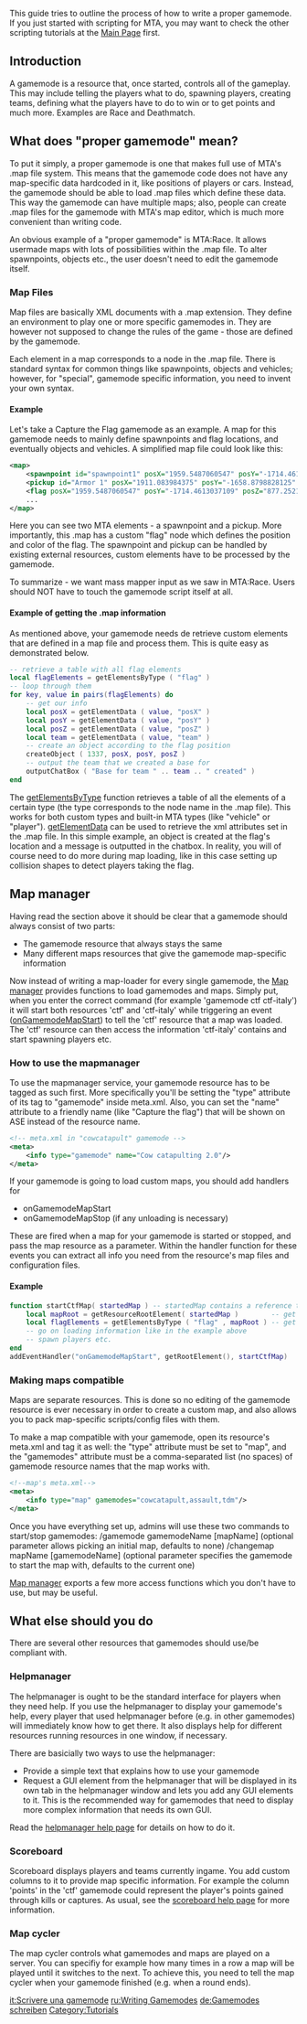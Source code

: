 This guide tries to outline the process of how to write a proper gamemode. If you just started with scripting for MTA, you may want to check the other scripting tutorials at the [[/Main Page.md|Main Page]] first.
==Introduction==
A gamemode is a resource that, once started, controls all of the gameplay. This may include telling the players what to do, spawning players, creating teams, defining what the players have to do to win or to get points and much more. Examples are Race and Deathmatch. 

==What does "proper gamemode" mean?==
To put it simply, a proper gamemode is one that makes full use of MTA's .map file system. This means that the gamemode code does not have any map-specific data hardcoded in it, like positions of players or cars. Instead, the gamemode should be able to load .map files which define these data. This way the gamemode can have multiple maps; also, people can create .map files for the gamemode with MTA's map editor, which is much more convenient than writing code.

An obvious example of a "proper gamemode" is MTA:Race. It allows usermade maps with lots of possibilities within the .map file. To alter spawnpoints, objects etc., the user doesn't need to edit the gamemode itself.

===Map Files===
Map files are basically XML documents with a .map extension. They define an environment to play one or more specific gamemodes in. They are however not supposed to change the rules of the game - those are defined by the gamemode.

Each element in a map corresponds to a node in the .map file. There is standard syntax for common things like spawnpoints, objects and vehicles; however, for "special", gamemode specific information, you need to invent your own syntax.

====Example====
Let's take a Capture the Flag gamemode as an example. A map for this gamemode needs to mainly define spawnpoints and flag locations, and eventually objects and vehicles. A simplified map file could look like this:
<syntaxhighlight lang="xml">
<map>
    <spawnpoint id="spawnpoint1" posX="1959.5487060547" posY="-1714.4613037109" posZ="877.25219726563" rot="63.350006103516" model="0"/>
    <pickup id="Armor 1" posX="1911.083984375" posY="-1658.8798828125" posZ="885.40216064453" type="armor" health="50" respawn="60000"/>
    <flag posX="1959.5487060547" posY="-1714.4613037109" posZ="877.25219726563" team="blue" />
    ...
</map>
</syntaxhighlight>

Here you can see two MTA elements - a spawnpoint and a pickup. More importantly, this .map has a custom "flag" node which defines the position and color of the flag. The spawnpoint and pickup can be handled by existing external resources, custom elements have to be processed by the gamemode.

To summarize - we want mass mapper input as we saw in MTA:Race. Users should NOT have to touch the gamemode script itself at all.

====Example of getting the .map information====
As mentioned above, your gamemode needs de retrieve custom elements that are defined in a map file and process them. This is quite easy as demonstrated below.
<syntaxhighlight lang="lua">
-- retrieve a table with all flag elements
local flagElements = getElementsByType ( "flag" )
-- loop through them
for key, value in pairs(flagElements) do
	-- get our info
	local posX = getElementData ( value, "posX" )
	local posY = getElementData ( value, "posY" )
	local posZ = getElementData ( value, "posZ" )
	local team = getElementData ( value, "team" )
	-- create an object according to the flag position
	createObject ( 1337, posX, posY, posZ )
	-- output the team that we created a base for
	outputChatBox ( "Base for team " .. team .. " created" )
end
</syntaxhighlight>
The [[/getElementsByType.md|getElementsByType]] function retrieves a table of all the elements of a certain type (the type corresponds to the node name in the .map file). This works for both custom types and built-in MTA types (like "vehicle" or "player").
[[/getElementData.md|getElementData]] can be used to retrieve the xml attributes set in the .map file.
In this simple example, an object is created at the flag's location and a message is outputted in the chatbox. In reality, you will of course need to do more during map loading, like in this case setting up collision shapes to detect players taking the flag.


==Map manager==
Having read the section above it should be clear that a gamemode should always consist of two parts:
* The gamemode resource that always stays the same
* Many different maps resources that give the gamemode map-specific information

Now instead of writing a map-loader for every single gamemode, the [[/Map manager.md|Map manager]] provides functions to load gamemodes and maps. Simply put, when you enter the correct command (for example 'gamemode ctf ctf-italy') it will start both resources 'ctf' and 'ctf-italy' while triggering an event ([[/onGamemodeMapStart.md|onGamemodeMapStart]]) to tell the 'ctf' resource that a map was loaded. The 'ctf' resource can then access the information 'ctf-italy' contains and start spawning players etc.

===How to use the mapmanager===
To use the mapmanager service, your gamemode resource has to be tagged as such first. More specifically you'll be setting the "type" attribute of its <info> tag to "gamemode" inside meta.xml. Also, you can set the "name" attribute to a friendly name (like "Capture the flag") that will be shown on ASE instead of the resource name.
<syntaxhighlight lang="xml">
<!-- meta.xml in "cowcatapult" gamemode -->
<meta>
    <info type="gamemode" name="Cow catapulting 2.0"/>
</meta>
</syntaxhighlight>

If your gamemode is going to load custom maps, you should add handlers for
* onGamemodeMapStart
* onGamemodeMapStop (if any unloading is necessary)
These are fired when a map for your gamemode is started or stopped, and pass the map resource as a parameter.
Within the handler function for these events you can extract all info you need from the resource's map files and configuration files.

====Example====
<syntaxhighlight lang="lua">
function startCtfMap( startedMap ) -- startedMap contains a reference to the resource of the map
    local mapRoot = getResourceRootElement( startedMap )        -- get the root node of the started map
    local flagElements = getElementsByType ( "flag" , mapRoot ) -- get all flags in the map and store them in a table
    -- go on loading information like in the example above
    -- spawn players etc.
end
addEventHandler("onGamemodeMapStart", getRootElement(), startCtfMap)
</syntaxhighlight>

===Making maps compatible===
Maps are separate resources. This is done so no editing of the gamemode resource is ever necessary in order to create a custom map, and also allows you to pack map-specific scripts/config files with them.

To make a map compatible with your gamemode, open its resource's meta.xml and tag it as well: the "type" attribute must be set to "map", and the "gamemodes" attribute must be a comma-separated list (no spaces) of gamemode resource names that the map works with.
<syntaxhighlight lang="xml">
<!--map's meta.xml-->
<meta>
    <info type="map" gamemodes="cowcatapult,assault,tdm"/>
</meta>
</syntaxhighlight>

Once you have everything set up, admins will use these two commands to start/stop gamemodes:
/gamemode gamemodeName [mapName] (optional parameter allows picking an initial map, defaults to none)
/changemap mapName [gamemodeName] (optional parameter specifies the gamemode to start the map with, defaults to the current one)

[[/Map manager.md|Map manager]] exports a few more access functions which you don't have to use, but may be useful.

==What else should you do==
There are several other resources that gamemodes should use/be compliant with.

===Helpmanager===
The helpmanager is ought to be the standard interface for players when they need help. If you use the helpmanager to display your gamemode's help, every player that used helpmanager before (e.g. in other gamemodes) will immediately know how to get there. It also displays help for different resources running resources in one window, if necessary.

There are basicially two ways to use the helpmanager:
* Provide a simple text that explains how to use your gamemode
* Request a GUI element from the helpmanager that will be displayed in its own tab in the helpmanager window and lets you add any GUI elements to it. This is the recommended way for gamemodes that need to display more complex information that needs its own GUI.

Read the [[/Resource:Helpmanager.md|helpmanager help page]] for details on how to do it.

===Scoreboard===
Scoreboard displays players and teams currently ingame. You add custom columns to it to provide map specific information. For example the column 'points' in the 'ctf' gamemode could represent the player's points gained through kills or captures. As usual, see the [[/Resource:Dxscoreboard.md|scoreboard help page]] for more information.

===Map cycler===
The map cycler controls what gamemodes and maps are played on a server. You can specifiy for example how many times in a row a map will be played until it switches to the next. To achieve this, you need to tell the map cycler when your gamemode finished (e.g. when a round ends).

[[/it:Scrivere una gamemode.md|it:Scrivere una gamemode]]
[[/ru:Writing Gamemodes.md|ru:Writing Gamemodes]]
[[/de:Gamemodes schreiben.md|de:Gamemodes schreiben]]
[[/Category:Tutorials.md|Category:Tutorials]]